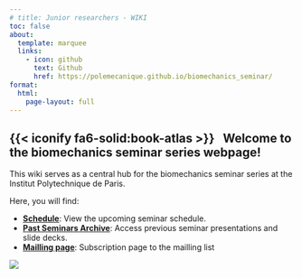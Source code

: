 ```yaml
---
# title: Junior researchers - WIKI
toc: false
about:
  template: marquee
  links:
    - icon: github
      text: Github
      href: https://polemecanique.github.io/biomechanics_seminar/
format:
  html:
    page-layout: full
---
```


## {{< iconify fa6-solid:book-atlas >}} &nbsp; Welcome to the biomechanics seminar series webpage!

This wiki serves as a central hub for the biomechanics seminar series at the Institut Polytechnique de Paris. 

Here, you will find:

* [**Schedule**](Schedule.qmd): View the upcoming seminar schedule.
* [**Past Seminars Archive**](PastSeminarsArchive.qmd): Access previous seminar presentations and slide decks.
* [**Mailling page**](https://groupes.renater.fr/sympa/info/biomechanics-at-ipp): Subscription page to the mailling list

![](Resources/Images/PoleMeca.jpg)

